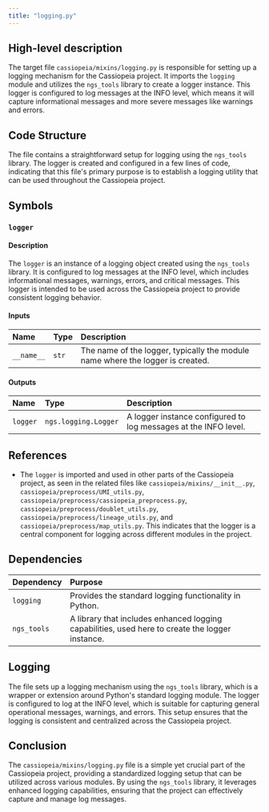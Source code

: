 ```yaml
---
title: "logging.py"
---
```


## High-level description

The target file `cassiopeia/mixins/logging.py` is responsible for setting up a logging mechanism for the Cassiopeia project. It imports the `logging` module and utilizes the `ngs_tools` library to create a logger instance. This logger is configured to log messages at the INFO level, which means it will capture informational messages and more severe messages like warnings and errors.

## Code Structure

The file contains a straightforward setup for logging using the `ngs_tools` library. The logger is created and configured in a few lines of code, indicating that this file's primary purpose is to establish a logging utility that can be used throughout the Cassiopeia project.

## Symbols

### `logger`
#### Description
The `logger` is an instance of a logging object created using the `ngs_tools` library. It is configured to log messages at the INFO level, which includes informational messages, warnings, errors, and critical messages. This logger is intended to be used across the Cassiopeia project to provide consistent logging behavior.

#### Inputs
| Name | Type | Description |
|:-----|:-----|:------------|
| `__name__` | `str` | The name of the logger, typically the module name where the logger is created. |

#### Outputs
| Name | Type | Description |
|:-----|:-----|:------------|
| `logger` | `ngs.logging.Logger` | A logger instance configured to log messages at the INFO level. |

## References

- The `logger` is imported and used in other parts of the Cassiopeia project, as seen in the related files like `cassiopeia/mixins/__init__.py`, `cassiopeia/preprocess/UMI_utils.py`, `cassiopeia/preprocess/cassiopeia_preprocess.py`, `cassiopeia/preprocess/doublet_utils.py`, `cassiopeia/preprocess/lineage_utils.py`, and `cassiopeia/preprocess/map_utils.py`. This indicates that the logger is a central component for logging across different modules in the project.

## Dependencies

| Dependency | Purpose |
|:-----------|:--------|
| `logging` | Provides the standard logging functionality in Python. |
| `ngs_tools` | A library that includes enhanced logging capabilities, used here to create the logger instance. |

## Logging

The file sets up a logging mechanism using the `ngs_tools` library, which is a wrapper or extension around Python's standard logging module. The logger is configured to log at the INFO level, which is suitable for capturing general operational messages, warnings, and errors. This setup ensures that the logging is consistent and centralized across the Cassiopeia project.

## Conclusion

The `cassiopeia/mixins/logging.py` file is a simple yet crucial part of the Cassiopeia project, providing a standardized logging setup that can be utilized across various modules. By using the `ngs_tools` library, it leverages enhanced logging capabilities, ensuring that the project can effectively capture and manage log messages.